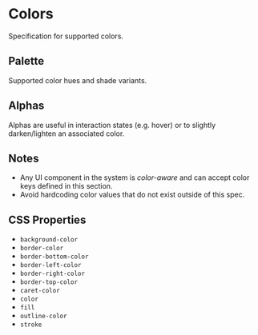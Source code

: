 


<Meta title="Specs/Colors" />

# Colors

Specification for supported colors.

## Palette

Supported color hues and shade variants.

<Canvas>
  <Box sx={{ display: 'grid', gap: '24px', gridTemplateColumns: '1fr 1fr 1fr' }}>
    <ColorPalette colorKey="gray" colorMap={colors} />
    <ColorPalette colorKey="red" colorMap={colors} />
  </Box>
</Canvas>

## Alphas

Alphas are useful in interaction states (e.g. hover) or to slightly darken/lighten an associated color.

<Canvas>
  <Box sx={{ display: 'grid', gap: '24px', gridTemplateColumns: '1fr 1fr 1fr' }}>
    <ColorPalette colorKey="black-alpha" colorMap={colors} />
    <ColorPalette colorKey="white-alpha" colorMap={colors} />
  </Box>
</Canvas>

## Notes

- Any UI component in the system is _color-aware_ and can accept color keys defined in this section.
- Avoid hardcoding color values that do not exist outside of this spec.

## CSS Properties

- `background-color`
- `border-color`
- `border-bottom-color`
- `border-left-color`
- `border-right-color`
- `border-top-color`
- `caret-color`
- `color`
- `fill`
- `outline-color`
- `stroke`
